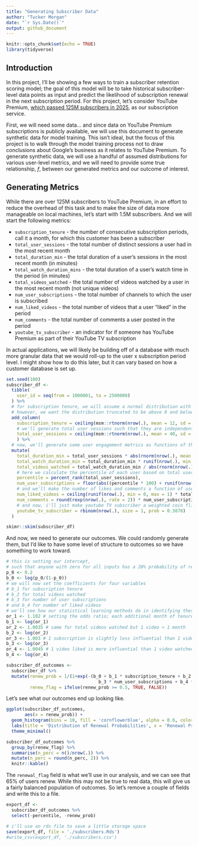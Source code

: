 ```yaml
---
title: "Generating Subscriber Data"
author: "Tucker Morgan"
date: "`r Sys.Date()`"
output: github_document
---
```


```r
knitr::opts_chunk$set(echo = TRUE)
library(tidyverse)
```

## Introduction

In this project, I'll be showing a few ways to train a subscriber retention scoring model; the goal of this model will be to take historical subscriber-level data points as input and predict the likelihood of subscription renewal in the next subscription period. For this project, let's consider YouTube Premium, [which passed 125M subscribers in 2025](https://variety.com/2025/digital/news/youtube-125-million-music-premium-subscribers-lite-tier-1236328177/), as our subscription service.

First, we will need some data... and since data on YouTube Premium subscriptions is publicly available, we will use this document to generate synthetic data for model training. This isn't ideal, but the focus of this project is to walk through the model training process not to draw conclusions about Google's business as it relates to YouTube Premium. To generate synthetic data, we will use a handful of assumed distributions for various user-level metrics, and we will need to provide some true relationship, $f$, between our generated metrics and our outcome of interest.

## Generating Metrics

While there are over 125M subscribers to YouTube Premium, in an effort to reduce the overhead of this task and to make the size of data more manageable on local machines, let's start with 1.5M subscribers. And we will start the following metrics:

* `subscription_tenure` - the number of consecutive subscription periods, call it a month, for which this customer has been a subscriber
* `total_user_sessions` - the total number of distinct sessions a user had in the most recent month
* `total_duration_min` - the total duration of a user's sessions in the most recent month (in minutes)
* `total_watch_duration_mins` - the total duration of a user's watch time in the period (in minutes)
* `total_videos_watched` - the total number of videos watched by a user in the most recent month (not unique videos)
* `num_user_subscriptions` - the total number of channels to which the user is subscribed
* `num_liked_videos` - the total number of videos that a user "liked" in the period
* `num_comments` - the total number of comments a user posted in the period
* `youtube_tv_subscriber` - an indicator for if someone has YouTube Premium as part of their YouTube TV subscription

In actual applications, we will likely be building off of a database with much more granular data that we would roll-up to the user x subscription period level. I might show how to do this later, but it can vary based on how a customer database is set up.
```r
set.seed(100)
subscriber_df <- 
  tibble(
    user_id = seq(from = 1000001, to = 2500000)
  ) %>% 
  # for subscription tenure, we will assume a normal distribution with mean 12 months; sd of 8 months
  # however, we want the distribution truncated to be above 0 and below 72 (6 years), so it ends up looking not exactly normal
  add_column(
    subscription_tenure = ceiling(msm::rtnorm(nrow(.), mean = 12, sd = 8, lower = .01, upper = 72)),
    # we'll generate total user sessions such that they are independent of subscription tenure
    total_user_sessions = ceiling(msm::rtnorm(nrow(.), mean = 40, sd = 20, lower = -1, upper = 72))
    ) %>% 
  # now, we'll generate some user engagement metrics as functions of the above
  mutate(
    total_duration_min = total_user_sessions * abs(rnorm(nrow(.), mean = 2, sd = 10)),
    total_watch_duration_min = total_duration_min * runif(nrow(.), min = 0.6, max = 0.95),
    total_videos_watched = total_watch_duration_min / abs(rnorm(nrow(.), mean = 3, sd = 10)),
    # here we calculate the percentile of each user based on total user sessions; we then use that value to generate a number of subscriptions
    percentile = percent_rank(total_user_sessions),
    num_user_subscriptions = floor(abs((percentile * 100) + runif(nrow(.), min = -20, max = 0))),
    # and we'll make the number of likes and comments a function of user subscriptions
    num_liked_videos = ceiling(runif(nrow(.), min = 0, max = 1) * total_videos_watched),
    num_comments = round(rexp(nrow(.), rate = 2)) * num_user_subscriptions,
    # and now, i'll just make youtube TV subscriber a weighted coin flip with ~ 40% being YouTube TV
    youtube_tv_subscriber = rbinom(nrow(.), size = 1, prob = 0.3878)
  )

skimr::skim(subscriber_df)
```

And now, we need to generate our outcomes. We could randomly generate them, but I'd like to have some level of structure to outcomes so we have something to work toward.

```r
# this is setting our intercept,
# such that anyone with zero for all inputs has a 20% probability of renewing
p_0 <- 0.2
b_0 <- log(p_0/(1-p_0))
# we will now set the coefficients for four variables
# b_1 for subscription tenure
# b_2 for total videos watched
# b_3 for number of user subscriptions
# and b_4 for number of liked videos
# we'll see how our statistical learning methods do in identifying these variables
or_1 <- 1.102 # setting the odds ratio; each additional month of tenure increases the likelihood of renewing
b_1 <- log(or_1)
or_2 <- 1.0035 # same for total videos watched but 1 video < 1 month
b_2 <- log(or_2)
or_3 <- 1.003 # 1 subscription is slightly less influential than 1 video watched
b_3 <- log(or_3)
or_4 <- 1.0045 # 1 video liked is more influential than 1 video watched
b_4 <- log(or_4)

subscriber_df_outcomes <- 
  subscriber_df %>% 
  mutate(renew_prob = 1/(1+exp(-(b_0 + b_1 * subscription_tenure + b_2 * total_videos_watched + 
                                   b_3 * num_user_subscriptions + b_4 * num_liked_videos))),
         renew_flag = ifelse(renew_prob >= 0.5, TRUE, FALSE))
```

Let's see what our outcomes end up looking like.

```r
ggplot(subscriber_df_outcomes,
       aes(x = renew_prob)) +
  geom_histogram(bins = 10, fill = 'cornflowerblue', alpha = 0.6, color = 'black') +
  labs(title = 'Distribution of Renewal Probabilities', x = 'Renewal Probability', y = 'Count') +
  theme_minimal()

subscriber_df_outcomes %>%
  group_by(renew_flag) %>% 
  summarise(n_perc = n()/nrow(.)) %>% 
  mutate(n_perc = round(n_perc, 2)) %>% 
  knitr::kable()
```

The `renewal_flag` field is what we'll use in our analysis, and we can see that 65% of users renew. While this may not be true to real data, this will give us a fairly balanced population of outcomes. So let's remove a couple of fields and write this to a file.

```r
export_df <- 
  subscriber_df_outcomes %>% 
  select(-percentile, -renew_prob)

# i'll use an rds file to save a little storage space
save(export_df, file = './subscribers.Rds')
#write_csv(export_df, './subscribers.csv')
```

